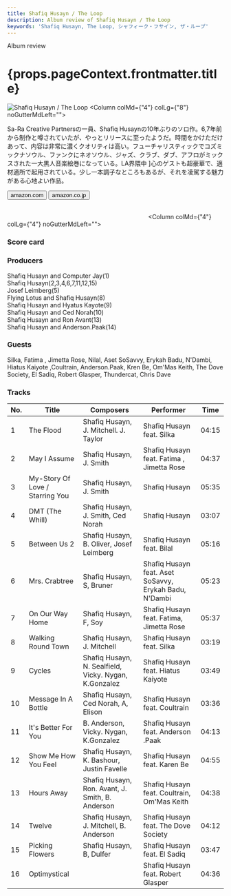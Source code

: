 ```yaml
---
title: Shafiq Husayn / The Loop
description: Album review of Shafiq Husayn / The Loop
keywords: 'Shafiq Husayn, The Loop, シャフィーク・フサイン, ザ・ループ'
---
```



<p className="largeP">Album review</p>
<h1 className="h1--no--margin">{props.pageContext.frontmatter.title}</h1>

<Row  className="image-card-group">
	<Column colMd={"3"} colLg={"4"} noGutterMdLeft="">
       <ImageCard>

![Shafiq Husayn / The Loop](../../images/cd/shafiqhusayn1L.png) 
</ImageCard>
	</Column>
	<Column colMd={"4"} colLg={"8"} noGutterMdLeft="">
	<p>
	Sa-Ra Creative Partnersの一員、Shafiq Husaynの10年ぶりのソロ作。6,7年前から制作と噂されていたが、やっとリリースに至ったようだ。時間をかけただけあって、内容は非常に濃くクオリティは高い。フューチャリスティックでコズミックナソウル、ファンクにネオソウル、ジャズ、クラブ、ダブ、アフロがミックスされた一大黒人音楽絵巻になっている。LA界隈中
	]心のゲストも超豪華で、適材適所で起用されている。少し一本調子なところもあるが、それを凌駕する魅力がある心地よい作品。</p>
	<div>
	  <Button className="button-right-mergin"  href="https://amzn.to/30FzGSW" kind="primary" size="small" renderIcon={ArrowUpRight24}>
      amazon.com
    </Button>
    <Button className="button-right-mergin"  href="https://amzn.to/3cSbXBm" kind="secondary" size="small" renderIcon={ArrowUpRight24}>
      amazon.co.jp
    </Button>
	</div>
	<a style="display:inline-block;overflow:hidden;background:url(https://linkmaker.itunes.apple.com/ja-jp/lockup.svg?releaseDate=2019-03-29&kind=album&bubble=apple_music&style=mono-black) no-repeat;width:180px;height:45px;" href="https://geo.music.apple.com/jp/album/the-loop/1455212208?mt=1&app=music&ls=1&at=11lcug"></a>
	<a style="display:inline-block;overflow:hidden;background:url(https://linkmaker.itunes.apple.com/ja-jp/badge-lrg.svg?releaseDate=2019-03-29&kind=album&bubble=itunes_music) no-repeat;width:140px;height:41px;" href="https://geo.music.apple.com/jp/album/the-loop/1455212208?app=itunes&at=11lcug"></a>
	</Column>
</Row>
<Row >
	<Column colMd={"4"} colLg={"4"} noGutterMdLeft="">
<div>
    <h3>Score card</h3>
	<SliderJS1 value="5" />
    <SliderJS2 value="2" />
	<SliderJS3 value="1" />
    <SliderJS4 value="9" />
</div>
</Column>
<Column colMd={"8"} colLg={"8"} noGutterMdLeft="">
<div>
<h3>Producers</h3>
<p>
Shafiq Husayn and Computer Jay(1)
<br/>Shafiq Husayn(2,3,4,6,7,11,12,15)
<br/>Josef Leimberg(5)
<br/>Flying Lotus and Shafiq Husayn(8)
<br/>Shafiq Husayn and Hyatus Kayote(9)
<br/>Shafiq Husayn and Ced Norah(10)
<br/>Shafiq Husayn and Ron Avant(13)
<br/>Shafiq Husayn and Anderson.Paak(14)
</p>
<h3>Guests</h3>
<p>
Silka, Fatima , Jimetta Rose, Nilal, Aset SoSavvy, Erykah Badu, N'Dambi, Hiatus Kaiyote ,Coultrain, Anderson.Paak, Kren Be, Om'Mas Keith, The Dove Society, El Sadiq, Robert Glasper, Thundercat, Chris Dave
</p>
</div>
</Column>
</Row>

<h3>Tracks</h3>

| No. |	 Title                          |	 Composers                                           |	 Performer                                            |	 Time |
| --- |	------------------------------- | ------------------------------------------------------ | ------------------------------------------------------ | ----- |
| 1	  |	The Flood                      	|  Shafiq Husayn, J. Mitchell. J. Taylor                 | Shafiq Husayn feat. Silka                              |	04:15 |
| 2	  |	May I Assume                   	|  Shafiq Husayn, J. Smith                               | Shafiq Husayn feat. Fatima , Jimetta Rose              |	04:37 |
| 3	  |	My-Story Of Love / Starring You	|  Shafiq Husayn, J. Smith                               | Shafiq Husayn                                          |	05:35 |
| 4	  |	DMT (The Whill)                	|  Shafiq Husayn, J. Smith, Ced Norah                    | Shafiq Husayn                                          |	03:07 |
| 5	  |	Between Us 2                   	|  Shafiq Husayn, B. Oliver, Josef Leimberg              | Shafiq Husayn feat. Bilal                              |	05:16 |
| 6	  |	Mrs. Crabtree                  	|  Shafiq Husayn, S, Bruner                              | Shafiq Husayn feat. Aset SoSavvy, Erykah Badu, N'Dambi |	05:23 |
| 7	  |	On Our Way Home                	|  Shafiq Husayn, F, Soy                                 | Shafiq Husayn feat. Fatima, Jimetta Rose               |	05:37 |
| 8	  |	Walking Round Town             	|  Shafiq Husayn, J. Mitchell                            | Shafiq Husayn feat. Silka                              |	03:19 |
| 9	  |	Cycles                         	|  Shafiq Husayn, N. Sealfield, Vicky. Nygan, K.Gonzalez | Shafiq Husayn feat. Hiatus Kaiyote                     |	03:49 |
| 10  |	Message In A Bottle            	|  Shafiq Husayn, Ced Norah, A, Elison                   | Shafiq Husayn feat. Coultrain                          |	03:36 |
| 11  |	It's Better For You            	|  B. Anderson, Vicky. Nygan, K.Gonzalez                 | Shafiq Husayn feat. Anderson .Paak                     |	04:13 |
| 12  |	Show Me How You Feel           	|  Shafiq Husayn, K. Bashour, Justin Favelle             | Shafiq Husayn feat. Karen Be                           |	04:55 |
| 13  |	Hours Away                     	|  Shafiq Husayn, Ron. Avant, J. Smith, B. Anderson      | Shafiq Husayn feat. Coultrain, Om'Mas Keith            |	04:38 |
| 14  |	Twelve                         	|  Shafiq Husayn, J. Mitchell, B. Anderson               | Shafiq Husayn feat. The Dove Society                   |	04:12 |
| 15  |	Picking Flowers                	|  Shafiq Husayn, B, Dulfer                              | Shafiq Husayn feat. El Sadiq                           |	03:47 |
| 16  |	Optimystical                   	|                                                        | Shafiq Husayn feat. Robert Glasper                     |	04:36 |
